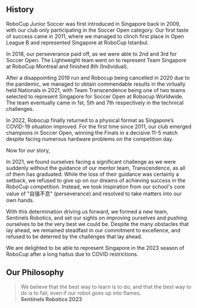 ## History

RoboCup Junior Soccer was first introduced in Singapore back in 2009, with our club only participating in the Soccer Open category. Our first taste of success came in 2011, where we managed to clinch first place in Open League B and represented Singapore at RoboCup Istanbul.

In 2018, our perseverance paid off, as we were able to 2nd and 3rd for Soccer Open. The Lightweight team went on to represent Team Singapore at RoboCup Montreal and finished 8th (Individual).

After a disappointing 2019 run and Robocup being cancelled in 2020 due to the pandemic, we managed to obtain commendable results in the virtually held Nationals in 2021, with Team Transcendence being one of two teams selected to represent Singapore for Soccer Open at Robocup Worldwide. The team eventually came in 1st, 5th and 7th respectively in the technical challenges.

In 2022, Robocup finally returned to a physical format as Singapore’s COVID-19 situation improved. For the first time since 2011, our club emerged champions in Soccer Open, winning the Finals in a decisive 11-5 match despite facing numerous hardware problems on the competition day.

Now for our story,

In 2021, we found ourselves facing a significant challenge as we were suddenly without the guidance of our mentor team, Transcendence, as all of them has graduated. While the loss of their guidance was certainly a setback, we refused to give up on our dreams of achieving success in the RoboCup competition. Instead, we took inspiration from our school's core value of "自强不息" (perseverance) and resolved to take matters into our own hands.

With this determination driving us forward, we formed a new team, Sentinels Robotics, and set our sights on improving ourselves and pushing ourselves to be the very best we could be. Despite the many obstacles that lay ahead, we remained steadfast in our commitment to excellence, and refused to be deterred by the challenges that lay ahead.

We are delighted to be able to represent Singapore in the 2023 season of RoboCup after a long haitus due to COVID restrictions.

## Our Philosophy

> We believe that the best way to learn is to do, and that the best way to do is to fail, even if our robot goes up into flames.  
> **Sentinels Robotics 2023**
